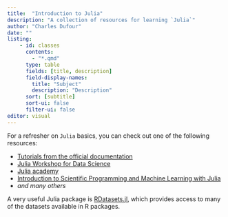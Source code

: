 ```yaml
---
title:  "Introduction to Julia"
description: "A collection of resources for learning `Julia`"
author: "Charles Dufour"
date: ""
listing: 
    - id: classes
      contents:
        - "*.qmd"
      type: table
      fields: [title, description]
      field-display-names:
        title: "Subject"
        description: "Description"
      sort: [subtitle]
      sort-ui: false
      filter-ui: false
editor: visual
---
```


For a refresher on `Julia` basics, you can check out one of the following resources:

- [Tutorials from the official documentation](https://julialang.org/learning/tutorials/)
- [Julia Workshop for Data Science](https://crsl4.github.io/julia-workshop/)
- [Julia academy](https://juliaacademy.com/courses?preview=logged_out)
- [Introduction to Scientific Programming and Machine Learning with Julia](https://sylvaticus.github.io/SPMLJ/stable/)
- *and many others*

::: {#classes}
:::


::: callout-info
A very useful Julia package is [RDatasets.jl](https://github.com/JuliaStats/RDatasets.jl), which provides access to many of the datasets available in R packages.
:::